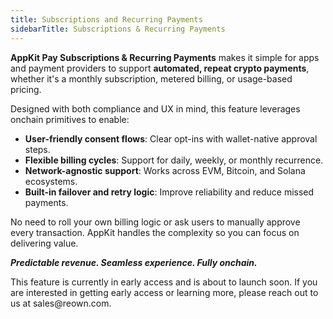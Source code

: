 ```yaml
---
title: Subscriptions and Recurring Payments
sidebarTitle: Subscriptions & Recurring Payments
---
```


**AppKit Pay Subscriptions & Recurring Payments** makes it simple for apps and payment providers to support **automated, repeat crypto payments**, whether it's a monthly subscription, metered billing, or usage-based pricing.

Designed with both compliance and UX in mind, this feature leverages onchain primitives to enable:

- **User-friendly consent flows**: Clear opt-ins with wallet-native approval steps.
- **Flexible billing cycles**: Support for daily, weekly, or monthly recurrence.
- **Network-agnostic support**: Works across EVM, Bitcoin, and Solana ecosystems.
- **Built-in failover and retry logic**: Improve reliability and reduce missed payments.

No need to roll your own billing logic or ask users to manually approve every transaction. AppKit handles the complexity so you can focus on delivering value.

***Predictable revenue. Seamless experience. Fully onchain.***

<Note>
    This feature is currently in early access and is about to launch soon. If you are interested in getting early access or learning more, please reach out to us at sales@reown.com.
</Note>


